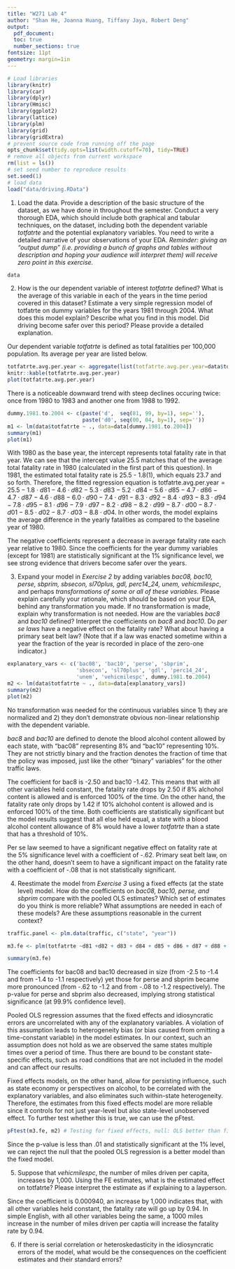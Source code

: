 ```yaml
---
title: "W271 Lab 4"
author: "Shan He, Joanna Huang, Tiffany Jaya, Robert Deng"
output: 
  pdf_document:
  toc: true
  number_sections: true
fontsize: 11pt
geometry: margin=1in
---
```



```r
# Load libraries
library(knitr)
library(car)
library(dplyr)
library(Hmisc)
library(ggplot2)
library(lattice)
library(plm)
library(grid)
library(gridExtra)
# prevent source code from running off the page
opts_chunk$set(tidy.opts=list(width.cutoff=70), tidy=TRUE)
# remove all objects from current workspace
rm(list = ls())
# set seed number to reproduce results
set.seed(1)
# load data
load("data/driving.RData")
```

1. Load the data. Provide a description of the basic structure of the dataset, as we have done in throughout the semester. Conduct a very thorough EDA, which should include both graphical and tabular techniques, on the dataset, including both the dependent variable *totfatrte* and the potential explanatory variables. You need to write a detailed narrative of your observations of your EDA. *Reminder: giving an "output dump" (i.e. providing a bunch of graphs and tables without description and hoping your audience will interpret them) will receive zero point in this exercise.*

```r
data
```

2. How is the our dependent variable of interest *totfatrte* defined? What is the average of this variable in each of the years in the time period covered in this dataset? Estimate a very simple regression model of totfatrte on dummy variables for the years 1981 through 2004. What does this model explain? Describe what you find in this model. Did driving become safer over this period? Please provide a detailed explanation.

Our dependent variable *totfatrte* is defined as total fatalities per 100,000 population. Its average per year are listed below.

```r
totfatrte.avg.per.year <- aggregate(list(totfatrte.avg.per.year=data$totfatrte), by=list(year=data$year), FUN=mean)
knitr::kable(totfatrte.avg.per.year)
plot(totfatrte.avg.per.year)
```

There is a noticeable downward trend with steep declines occuring twice: once from 1980 to 1983 and another one from 1988 to 1992. 

```r
dummy.1981.to.2004 <- c(paste('d',  seq(81, 99, by=1), sep=''), 
                        paste('d0', seq(00, 04, by=1), sep=''))
m1 <- lm(data$totfatrte ~ ., data=data[dummy.1981.to.2004])
summary(m1)
plot(m1)
```

With 1980 as the base year, the intercept represents total fatality rate in that year. We can see that the intercept value 25.5 matches that of the average total fatality rate in 1980 (calculated in the first part of this question). In 1981, the estimated total fatality rate is 25.5 - 1.8(1), which equals 23.7 and so forth. Therefore, the fitted regression equation is $\text{totfatrte.avg.per.year} = 25.5 -1.8\cdot d81 -4.6\cdot d82-5.3\cdot d83-5.2\cdot d84-5.6\cdot d85-4.7\cdot d86-4.7\cdot d87-4.6\cdot d88-6.0\cdot d90-7.4\cdot d91-8.3\cdot d92-8.4\cdot d93-8.3\cdot d94-7.8\cdot d95-8.1\cdot d96-7.9\cdot d97-8.2\cdot d98-8.2\cdot d99-8.7\cdot d00-8.7\cdot d01-8.5\cdot d02-8.7\cdot d03-8.8\cdot d04$. In other words, the model explains the average difference in the yearly fatalities as compared to the baseline year of 1980. 

The negative coefficients represent a decrease in average fatality rate each year relative to 1980. Since the coefficients for the year dummy variables (except for 1981) are statistically significant at the 1% significance level, we see strong evidence that drivers become safer over the years. 

3. Expand your model in *Exercise 2* by adding variables *bac08, bac10, perse, sbprim, sbsecon, sl70plus, gdl, perc14_24, unem, vehicmilespc*, and perhaps *transformations of some or all of these variables*. Please explain carefully your rationale, which should be based on your EDA, behind any transformation you made. If no transformation is made, explain why transformation is not needed. How are the variables *bac8* and *bac10* defined? Interpret the coefficients on *bac8* and *bac10*. Do *per se laws* have a negative effect on the fatality rate? What about having a primary seat belt law? (Note that if a law was enacted sometime within a year the fraction of the year is recorded in place of the zero-one indicator.)

```r
explanatory_vars <- c('bac08', 'bac10', 'perse', 'sbprim', 
                      'sbsecon', 'sl70plus', 'gdl', 'perc14_24', 
                      'unem', 'vehicmilespc', dummy.1981.to.2004)
m2 <- lm(data$totfatrte ~ ., data=data[explanatory_vars])
summary(m2)
plot(m2)
```

No transformation was needed for the continuous variables since 1) they are normalized and 2) they don't demonstrate obvious non-linear relationship with the dependent variable. 

*bac8* and *bac10* are defined to denote the blood alcohol content allowed by each state, with "bac08" representing 8% and "bac10" representing 10%. They are not strictly binary and the fraction denotes the fraction of time that the policy was imposed, just like the other "binary" variables" for the other traffic laws. 

The coefficient for bac8 is -2.50 and bac10 -1.42. This means that with all other variables held constant, the fatality rate drops by 2.50 if 8% alchohol content is allowed and is enforced 100% of the time. On the other hand, the fatality rate only drops by 1.42 if 10% alchohol content is allowed and is enforced 100% of the time. Both coefficients are statistically significant but the model results suggest that all else held equal, a state with a blood alcohol content allowance of 8% would have a lower $totfatrte$ than a state that has a threshold of 10%.

Per se law seemed to have a significant negative effect on fatality rate at the 5% significance level with a coefficient of -.62. Primary seat belt law, on the other hand, doesn't seem to have a significant impact on the fatality rate with a coefficient of -.08 that is not statistically significant.

4. Reestimate the model from *Exercise 3* using a fixed effects (at the state level) model. How do the coefficients on *bac08, bac10, perse, and sbprim* compare with the pooled OLS estimates? Which set of estimates do you think is more reliable? What assumptions are needed in each of these models?  Are these assumptions reasonable in the current context?


```r
traffic.panel <- plm.data(traffic, c("state", "year"))

m3.fe <- plm(totfatrte ~d81 +d82 + d83 + d84 + d85 + d86 + d87 + d88 + d89 + d90 + d91 + d92 + d93 + d94 + d95 + d96 + d97 + d98 + d99 + d00 + d01 + d02 + d03 + d04 + bac08 + bac10 + perse + sbprim + sbsecon + sl70plus + gdl + perc14_24 + unem + vehicmilespc, data=traffic.panel, model = "within")

summary(m3.fe)
```

The coefficients for bac08 and bac10 decreased in size (from -2.5 to -1.4 and from -1.4 to -1.1 respectively) yet those for perse and sbprim became more pronounced (from -.62 to -1.2 and from -.08 to -1.2 respectively). The p-value for perse and sbprim also decreased, implying strong statistical significance (at 99.9% confidence level). 

Pooled OLS regression assumes that the fixed effects and idiosyncratic errors are uncorrelated with any of the explanatory variables. A violation of this assumption leads to heterogeneity bias (or bias caused from omitting a time-constant variable) in the model estimates. In our context, such an assumption does not hold as we are observed the same states multiple times over a period of time. Thus there are bound to be constant state-specific effects, such as road conditions that are not included in the model and can affect our results.

Fixed effects models, on the other hand, allow for persisting influence, such as state economy or perspectives on alcohol, to be correlated with the explanatory variables, and also eliminates such within-state heterogeneity. Therefore, the estimates from this fixed effects model are more reliable since it controls for not just year-level but also state-level unobserved effect. To further test whether this is true, we can use the pFtest.

```r
pFtest(m3.fe, m2) # Testing for fixed effects, null: OLS better than fixed
```
Since the p-value is less than .01 and statistically significant at the 1% level, we can reject the null that the pooled OLS regression is a better model than the fixed model. 


5. Suppose that *vehicmilespc*, the number of miles driven per capita, increases by 1,000. Using the FE estimates, what is the estimated effect on totfatrte? Please interpret the estimate as if explaining to a layperson.

Since the coefficient is 0.000940, an increase by 1,000 indicates that, with all other variables held constant, the fatality rate will go up by 0.94. In simple English, with all other variables being the same, a 1000 miles increase in the number of miles driven per captia will increase the fatality rate by 0.94. 

6. If there is serial correlation or heteroskedasticity in the idiosyncratic errors of the model, what would be the consequences on the coefficient estimates and their standard errors?
